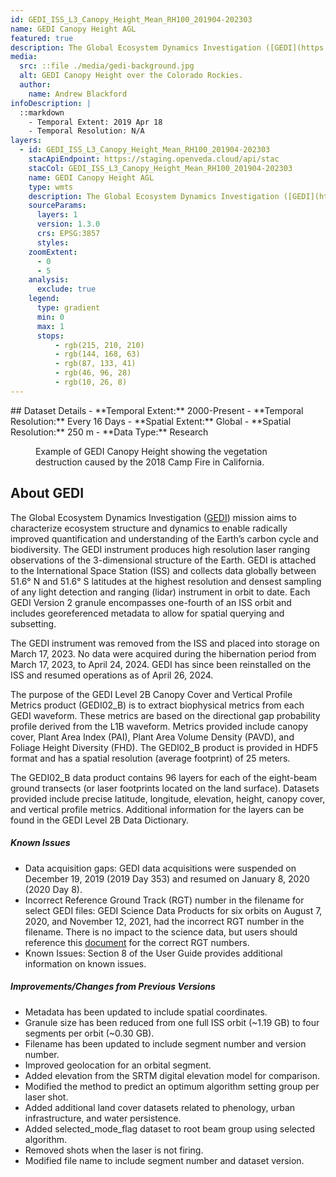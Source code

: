 ```yaml
---
id: GEDI_ISS_L3_Canopy_Height_Mean_RH100_201904-202303
name: GEDI Canopy Height AGL
featured: true
description: The Global Ecosystem Dynamics Investigation ([GEDI](https://gedi.umd.edu/)) mission aims to characterize ecosystem structure and dynamics to enable radically improved quantification and understanding of the Earth’s carbon cycle and biodiversity. The GEDI instrument produces high resolution laser ranging observations of the 3-dimensional structure of the Earth. GEDI is attached to the International Space Station (ISS) and collects data globally between 51.6° N and 51.6° S latitudes at the highest resolution and densest sampling of any light detection and ranging (lidar) instrument in orbit to date. Each GEDI Version 2 granule encompasses one-fourth of an ISS orbit and includes georeferenced metadata to allow for spatial querying and subsetting.
media:
  src: ::file ./media/gedi-background.jpg
  alt: GEDI Canopy Height over the Colorado Rockies.
  author:
    name: Andrew Blackford
infoDescription: |
  ::markdown
    - Temporal Extent: 2019 Apr 18
    - Temporal Resolution: N/A
layers:
  - id: GEDI_ISS_L3_Canopy_Height_Mean_RH100_201904-202303
    stacApiEndpoint: https://staging.openveda.cloud/api/stac
    stacCol: GEDI_ISS_L3_Canopy_Height_Mean_RH100_201904-202303
    name: GEDI Canopy Height AGL
    type: wmts
    description: The Global Ecosystem Dynamics Investigation ([GEDI](https://gedi.umd.edu/)) mission aims to characterize ecosystem structure and dynamics to enable radically improved quantification and understanding of the Earth’s carbon cycle and biodiversity. The GEDI instrument produces high resolution laser ranging observations of the 3-dimensional structure of the Earth. GEDI is attached to the International Space Station (ISS) and collects data globally between 51.6° N and 51.6° S latitudes at the highest resolution and densest sampling of any light detection and ranging (lidar) instrument in orbit to date. Each GEDI Version 2 granule encompasses one-fourth of an ISS orbit and includes georeferenced metadata to allow for spatial querying and subsetting.
    sourceParams:
      layers: 1
      version: 1.3.0
      crs: EPSG:3857
      styles:
    zoomExtent:
      - 0
      - 5
    analysis:
      exclude: true
    legend:
      type: gradient
      min: 0
      max: 1
      stops:
          - rgb(215, 210, 210)
          - rgb(144, 168, 63)
          - rgb(87, 133, 41)
          - rgb(46, 96, 28)
          - rgb(10, 26, 8)
---
```


<Block>
  <Prose>
  ## Dataset Details
  - **Temporal Extent:** 2000-Present
  - **Temporal Resolution:** Every 16 Days
  - **Spatial Extent:** Global
  - **Spatial Resolution:** 250 m
  - **Data Type:** Research
  </Prose>
<Figure>
  <Map
    center={[-121.5678, 39.7558]}
    zoom={9}
    datasetId='GEDI_ISS_L3_Canopy_Height_Mean_RH100_201904-202303'
    layerId='GEDI_ISS_L3_Canopy_Height_Mean_RH100_201904-202303'
    dateTime='2019-04-18'
  />
  <Caption
    attrAuthor='NASA'
    attrUrl='https://nasa.gov/'
  >
  Example of GEDI Canopy Height showing the vegetation destruction caused by the 2018 Camp Fire in California.
  </Caption>
</Figure>
</Block>


<Block>
<Prose>

## About GEDI

The Global Ecosystem Dynamics Investigation ([GEDI](https://gedi.umd.edu/)) mission aims to characterize ecosystem structure and dynamics to enable radically improved quantification and understanding of the Earth’s carbon cycle and biodiversity. The GEDI instrument produces high resolution laser ranging observations of the 3-dimensional structure of the Earth. GEDI is attached to the International Space Station (ISS) and collects data globally between 51.6° N and 51.6° S latitudes at the highest resolution and densest sampling of any light detection and ranging (lidar) instrument in orbit to date. Each GEDI Version 2 granule encompasses one-fourth of an ISS orbit and includes georeferenced metadata to allow for spatial querying and subsetting.

The GEDI instrument was removed from the ISS and placed into storage on March 17, 2023. No data were acquired during the hibernation period from March 17, 2023, to April 24, 2024. GEDI has since been reinstalled on the ISS and resumed operations as of April 26, 2024.

The purpose of the GEDI Level 2B Canopy Cover and Vertical Profile Metrics product (GEDI02_B) is to extract biophysical metrics from each GEDI waveform. These metrics are based on the directional gap probability profile derived from the L1B waveform. Metrics provided include canopy cover, Plant Area Index (PAI), Plant Area Volume Density (PAVD), and Foliage Height Diversity (FHD). The GEDI02_B product is provided in HDF5 format and has a spatial resolution (average footprint) of 25 meters.

The GEDI02_B data product contains 96 layers for each of the eight-beam ground transects (or laser footprints located on the land surface). Datasets provided include precise latitude, longitude, elevation, height, canopy cover, and vertical profile metrics. Additional information for the layers can be found in the GEDI Level 2B Data Dictionary.

##### Known Issues

* Data acquisition gaps: GEDI data acquisitions were suspended on December 19, 2019 (2019 Day 353) and resumed on January 8, 2020 (2020 Day 8).
* Incorrect Reference Ground Track (RGT) number in the filename for select GEDI files: GEDI Science Data Products for six orbits on August 7, 2020, and November 12, 2021, had the incorrect RGT number in the filename. There is no impact to the science data, but users should reference this [document](https://lpdaac.usgs.gov/documents/2236/GEDI_CORRECTED_RGT_FILENAMES.pptx) for the correct RGT numbers.
* Known Issues: Section 8 of the User Guide provides additional information on known issues.

##### Improvements/Changes from Previous Versions

* Metadata has been updated to include spatial coordinates.
* Granule size has been reduced from one full ISS orbit (~1.19 GB) to four segments per orbit (~0.30 GB).
* Filename has been updated to include segment number and version number.
* Improved geolocation for an orbital segment.
* Added elevation from the SRTM digital elevation model for comparison.
* Modified the method to predict an optimum algorithm setting group per laser shot.
* Added additional land cover datasets related to phenology, urban infrastructure, and water persistence.
* Added selected_mode_flag dataset to root beam group using selected algorithm.
* Removed shots when the laser is not firing.
* Modified file name to include segment number and dataset version.

</Prose>
</Block>

